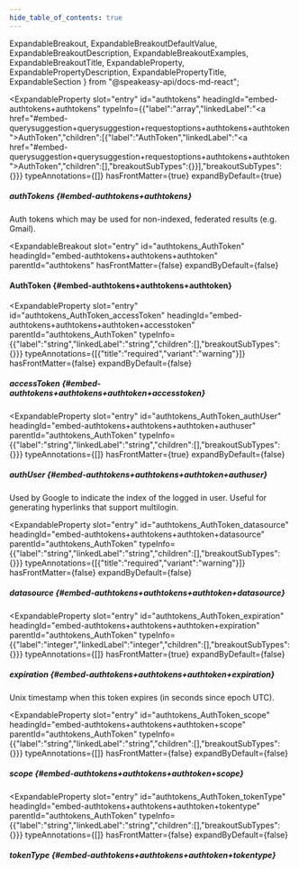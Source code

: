 ```yaml
---
hide_table_of_contents: true
---
```

  ExpandableBreakout,
  ExpandableBreakoutDefaultValue,
  ExpandableBreakoutDescription,
  ExpandableBreakoutExamples,
  ExpandableBreakoutTitle,
  ExpandableProperty,
  ExpandablePropertyDescription,
  ExpandablePropertyTitle,
  ExpandableSection
} from "@speakeasy-api/docs-md-react";

<ExpandableSection>

<ExpandableProperty
  slot="entry"
  id="authtokens"
  headingId="embed-authtokens+authtokens"
  typeInfo={{"label":"array","linkedLabel":"<a href=\"#embed-querysuggestion+querysuggestion+requestoptions+authtokens+authtoken\">AuthToken</a>","children":[{"label":"AuthToken","linkedLabel":"<a href=\"#embed-querysuggestion+querysuggestion+requestoptions+authtokens+authtoken\">AuthToken</a>","children":[],"breakoutSubTypes":{}}],"breakoutSubTypes":{}}}
  typeAnnotations={[]}
  hasFrontMatter={true}
  expandByDefault={true}
>

<ExpandablePropertyTitle slot="title">

##### authTokens \{#embed-authtokens+authtokens\}

</ExpandablePropertyTitle>

<ExpandablePropertyDescription slot="description">

Auth tokens which may be used for non-indexed, federated results (e.g. Gmail).

</ExpandablePropertyDescription>

</ExpandableProperty>

<ExpandableBreakout
  slot="entry"
  id="authtokens_AuthToken"
  headingId="embed-authtokens+authtokens+authtoken"
  parentId="authtokens"
  hasFrontMatter={false}
  expandByDefault={false}
>

<ExpandableBreakoutTitle slot="title">

#### AuthToken \{#embed-authtokens+authtokens+authtoken\}

</ExpandableBreakoutTitle>

<ExpandableBreakoutDescription slot="description">

</ExpandableBreakoutDescription>

<ExpandableBreakoutExamples slot="examples">

</ExpandableBreakoutExamples>

<ExpandableBreakoutDefaultValue slot="defaultValue">

</ExpandableBreakoutDefaultValue>

</ExpandableBreakout>

<ExpandableProperty
  slot="entry"
  id="authtokens_AuthToken_accessToken"
  headingId="embed-authtokens+authtokens+authtoken+accesstoken"
  parentId="authtokens_AuthToken"
  typeInfo={{"label":"string","linkedLabel":"string","children":[],"breakoutSubTypes":{}}}
  typeAnnotations={[{"title":"required","variant":"warning"}]}
  hasFrontMatter={false}
  expandByDefault={false}
>

<ExpandablePropertyTitle slot="title">

##### accessToken \{#embed-authtokens+authtokens+authtoken+accesstoken\}

</ExpandablePropertyTitle>

</ExpandableProperty>

<ExpandableProperty
  slot="entry"
  id="authtokens_AuthToken_authUser"
  headingId="embed-authtokens+authtokens+authtoken+authuser"
  parentId="authtokens_AuthToken"
  typeInfo={{"label":"string","linkedLabel":"string","children":[],"breakoutSubTypes":{}}}
  typeAnnotations={[]}
  hasFrontMatter={true}
  expandByDefault={false}
>

<ExpandablePropertyTitle slot="title">

##### authUser \{#embed-authtokens+authtokens+authtoken+authuser\}

</ExpandablePropertyTitle>

<ExpandablePropertyDescription slot="description">

Used by Google to indicate the index of the logged in user. Useful for generating hyperlinks that support multilogin.

</ExpandablePropertyDescription>

</ExpandableProperty>

<ExpandableProperty
  slot="entry"
  id="authtokens_AuthToken_datasource"
  headingId="embed-authtokens+authtokens+authtoken+datasource"
  parentId="authtokens_AuthToken"
  typeInfo={{"label":"string","linkedLabel":"string","children":[],"breakoutSubTypes":{}}}
  typeAnnotations={[{"title":"required","variant":"warning"}]}
  hasFrontMatter={false}
  expandByDefault={false}
>

<ExpandablePropertyTitle slot="title">

##### datasource \{#embed-authtokens+authtokens+authtoken+datasource\}

</ExpandablePropertyTitle>

</ExpandableProperty>

<ExpandableProperty
  slot="entry"
  id="authtokens_AuthToken_expiration"
  headingId="embed-authtokens+authtokens+authtoken+expiration"
  parentId="authtokens_AuthToken"
  typeInfo={{"label":"integer","linkedLabel":"integer","children":[],"breakoutSubTypes":{}}}
  typeAnnotations={[]}
  hasFrontMatter={true}
  expandByDefault={false}
>

<ExpandablePropertyTitle slot="title">

##### expiration \{#embed-authtokens+authtokens+authtoken+expiration\}

</ExpandablePropertyTitle>

<ExpandablePropertyDescription slot="description">

Unix timestamp when this token expires (in seconds since epoch UTC).

</ExpandablePropertyDescription>

</ExpandableProperty>

<ExpandableProperty
  slot="entry"
  id="authtokens_AuthToken_scope"
  headingId="embed-authtokens+authtokens+authtoken+scope"
  parentId="authtokens_AuthToken"
  typeInfo={{"label":"string","linkedLabel":"string","children":[],"breakoutSubTypes":{}}}
  typeAnnotations={[]}
  hasFrontMatter={false}
  expandByDefault={false}
>

<ExpandablePropertyTitle slot="title">

##### scope \{#embed-authtokens+authtokens+authtoken+scope\}

</ExpandablePropertyTitle>

</ExpandableProperty>

<ExpandableProperty
  slot="entry"
  id="authtokens_AuthToken_tokenType"
  headingId="embed-authtokens+authtokens+authtoken+tokentype"
  parentId="authtokens_AuthToken"
  typeInfo={{"label":"string","linkedLabel":"string","children":[],"breakoutSubTypes":{}}}
  typeAnnotations={[]}
  hasFrontMatter={false}
  expandByDefault={false}
>

<ExpandablePropertyTitle slot="title">

##### tokenType \{#embed-authtokens+authtokens+authtoken+tokentype\}

</ExpandablePropertyTitle>

</ExpandableProperty>

</ExpandableSection>